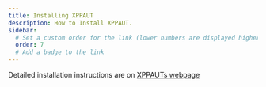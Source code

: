 ```yaml
---
title: Installing XPPAUT
description: How to Install XPPAUT.
sidebar:
  # Set a custom order for the link (lower numbers are displayed higher up)
  order: 7
  # Add a badge to the link
---
```



Detailed installation instructions are on [XPPAUTs webpage](https://sites.pitt.edu/~phase/bard/bardware/xpp/xpp.html)








